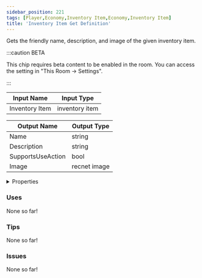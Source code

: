 ```yaml
---
sidebar_position: 221
tags: [Player,Economy,Inventory Item,Economy,Inventory Item]
title: 'Inventory Item Get Definition'
---
```


Gets the friendly name, description, and image of the given inventory item.

:::caution BETA

This chip requires beta content to be enabled in the room. You can access the setting in "This Room -> Settings".

:::


<EsbSvg />

| Input Name | Input Type |
|-----------|-----------|
| Inventory Item | inventory item |

| Output Name | Output Type |
|-----------|-----------|
| Name | string |
| Description | string |
| SupportsUseAction | bool |
| Image | recnet image |


<details>
  <summary>Properties</summary>
  <div>
    <div>
    <table>
      <thead>
        <tr>
          <th>Is beta required?</th>
          <th>✅</th>
        </tr>
        <tr>
          <th>Is this chip a trolling risk?</th>
          <th>❌</th>
        </tr>
        <tr>
          <th>Is this chip a role assignment risk?</th>
          <th>❌</th>
        </tr>
        <tr>
          <th>Chip UUID</th>
          <th>93ad7158-81eb-453c-b3db-222b9630ae0e</th>
        </tr>
      </thead>
    </table>
    </div>
  </div>
</details>

### Uses

None so far!

### Tips

None so far!

### Issues

None so far!